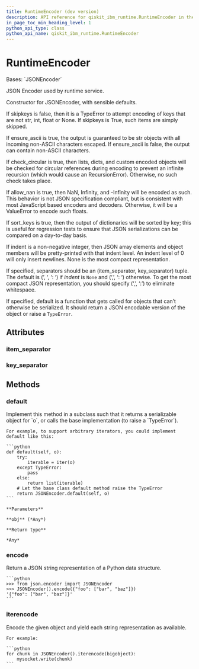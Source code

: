 ```yaml
---
title: RuntimeEncoder (dev version)
description: API reference for qiskit_ibm_runtime.RuntimeEncoder in the dev version of qiskit-ibm-runtime
in_page_toc_min_heading_level: 1
python_api_type: class
python_api_name: qiskit_ibm_runtime.RuntimeEncoder
---
```


# RuntimeEncoder

<Class id="qiskit_ibm_runtime.RuntimeEncoder" isDedicatedPage={true} github="https://github.com/Qiskit/qiskit-ibm-runtime/tree/main/qiskit_ibm_runtime/utils/json.py#L237-L397" signature="RuntimeEncoder(*, skipkeys=False, ensure_ascii=True, check_circular=True, allow_nan=True, sort_keys=False, indent=None, separators=None, default=None)" modifiers="class">
  Bases: `JSONEncoder`

  JSON Encoder used by runtime service.

  Constructor for JSONEncoder, with sensible defaults.

  If skipkeys is false, then it is a TypeError to attempt encoding of keys that are not str, int, float or None. If skipkeys is True, such items are simply skipped.

  If ensure\_ascii is true, the output is guaranteed to be str objects with all incoming non-ASCII characters escaped. If ensure\_ascii is false, the output can contain non-ASCII characters.

  If check\_circular is true, then lists, dicts, and custom encoded objects will be checked for circular references during encoding to prevent an infinite recursion (which would cause an RecursionError). Otherwise, no such check takes place.

  If allow\_nan is true, then NaN, Infinity, and -Infinity will be encoded as such. This behavior is not JSON specification compliant, but is consistent with most JavaScript based encoders and decoders. Otherwise, it will be a ValueError to encode such floats.

  If sort\_keys is true, then the output of dictionaries will be sorted by key; this is useful for regression tests to ensure that JSON serializations can be compared on a day-to-day basis.

  If indent is a non-negative integer, then JSON array elements and object members will be pretty-printed with that indent level. An indent level of 0 will only insert newlines. None is the most compact representation.

  If specified, separators should be an (item\_separator, key\_separator) tuple. The default is (’, ‘, ‘: ‘) if *indent* is `None` and (‘,’, ‘: ‘) otherwise. To get the most compact JSON representation, you should specify (‘,’, ‘:’) to eliminate whitespace.

  If specified, default is a function that gets called for objects that can’t otherwise be serialized. It should return a JSON encodable version of the object or raise a `TypeError`.

  ## Attributes

  ### item\_separator

  <Attribute id="qiskit_ibm_runtime.RuntimeEncoder.item_separator" attributeValue="', '" />

  ### key\_separator

  <Attribute id="qiskit_ibm_runtime.RuntimeEncoder.key_separator" attributeValue="': '" />

  ## Methods

  ### default

  <Function id="qiskit_ibm_runtime.RuntimeEncoder.default" github="https://github.com/Qiskit/qiskit-ibm-runtime/tree/main/qiskit_ibm_runtime/utils/json.py#L240-L397" signature="default(obj)">
    Implement this method in a subclass such that it returns a serializable object for `o`, or calls the base implementation (to raise a `TypeError`).

    For example, to support arbitrary iterators, you could implement default like this:

    ```python
    def default(self, o):
        try:
            iterable = iter(o)
        except TypeError:
            pass
        else:
            return list(iterable)
        # Let the base class default method raise the TypeError
        return JSONEncoder.default(self, o)
    ```

    **Parameters**

    **obj** (*Any*)

    **Return type**

    *Any*
  </Function>

  ### encode

  <Function id="qiskit_ibm_runtime.RuntimeEncoder.encode" signature="encode(o)">
    Return a JSON string representation of a Python data structure.

    ```python
    >>> from json.encoder import JSONEncoder
    >>> JSONEncoder().encode({"foo": ["bar", "baz"]})
    '{"foo": ["bar", "baz"]}'
    ```
  </Function>

  ### iterencode

  <Function id="qiskit_ibm_runtime.RuntimeEncoder.iterencode" signature="iterencode(o, _one_shot=False)">
    Encode the given object and yield each string representation as available.

    For example:

    ```python
    for chunk in JSONEncoder().iterencode(bigobject):
        mysocket.write(chunk)
    ```
  </Function>
</Class>

